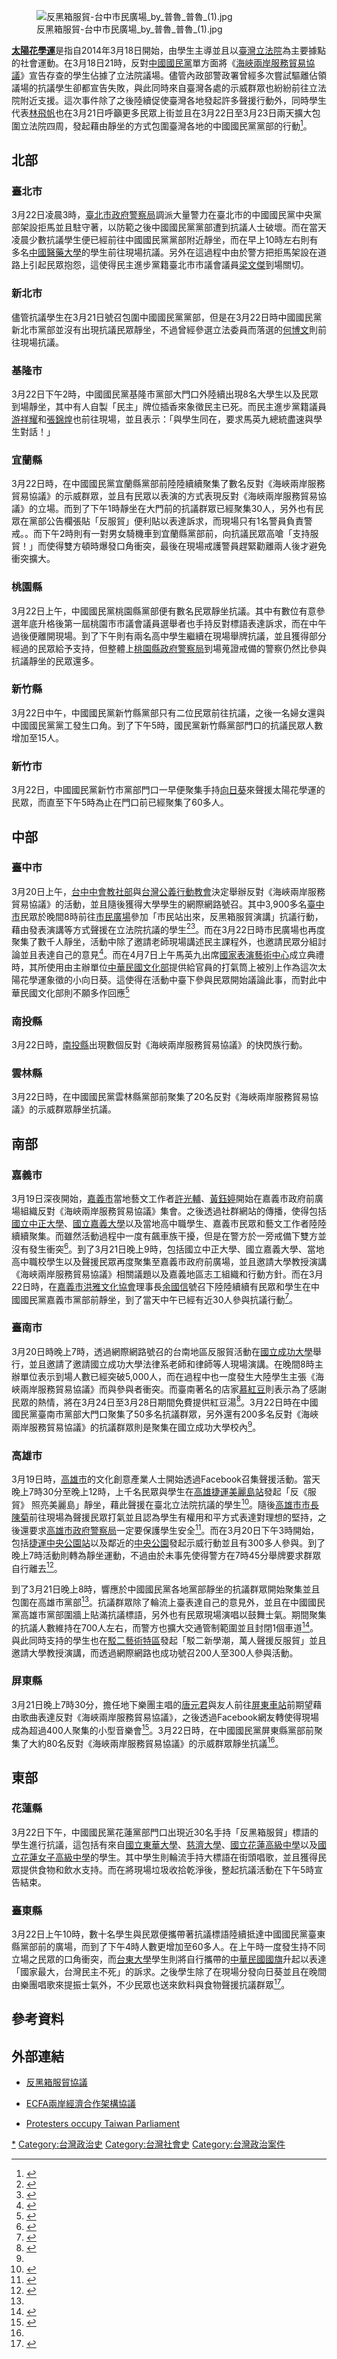 {{refimprove|time=2019-07-02T05:30:26+00:00}}
{{UTC+8}}
[[File:反黑箱服貿-台中市民廣場_by_普魯_普魯_(1).jpg|thumb]]

'''[[太陽花學運|太陽花學運]]'''是指自2014年3月18日開始，由學生主導並且以[[臺灣|臺灣]][[立法院|立法院]]為主要據點的社會運動。在3月18日21時，反對[[中國國民黨|中國國民黨]]單方面將《[[海峽兩岸服務貿易協議|海峽兩岸服務貿易協議]]》宣告存查的學生佔據了立法院議場。儘管內政部警政署曾經多次嘗試驅離佔領議場的抗議學生卻都宣告失敗，與此同時來自臺灣各處的示威群眾也紛紛前往立法院附近支援。這次事件除了之後陸續促使臺灣各地發起許多聲援行動外，同時學生代表[[林飛帆|林飛帆]]也在3月21日呼籲更多民眾上街並且在3月22日至3月23日兩天擴大包圍立法院四周，發起藉由靜坐的方式包圍臺灣各地的中國國民黨黨部的行動<ref>{{Cite web |url = http://newtalk.tw/news/2014/03/21/45514.html |title = 學生：號召包圍國民黨各地黨部 |author = 林庭憶 |date = 2014年3月21日 |publisher = [[新頭殼|新頭殼]] |language = zh-hant |accessdate = 2014年3月21日 |quote =  |archive-date = 2014年3月22日 |archive-url = https://web.archive.org/web/20140322002012/http://newtalk.tw/news/2014/03/21/45514.html |dead-url = no }}</ref>。

== 北部 ==
{{Unreferenced section|time=2019-07-02T05:32:22+00:00}}
=== 臺北市 ===
3月22日凌晨3時，[[臺北市政府警察局|臺北市政府警察局]]調派大量警力在臺北市的中國國民黨中央黨部架設拒馬並且駐守著，以防範之後中國國民黨黨部遭到抗議人士破壞。而在當天凌晨少數抗議學生便已經前往中國國民黨黨部附近靜坐，而在早上10時左右則有多名[[中國醫藥大學|中國醫藥大學]]的學生前往現場抗議。另外在這過程中由於警方把拒馬架設在道路上引起民眾抱怨，這使得民主進步黨籍臺北市市議會議員[[梁文傑|梁文傑]]到場關切。

=== 新北市 ===
儘管抗議學生在3月21日號召包圍中國國民黨黨部，但是在3月22日時中國國民黨新北市黨部並沒有出現抗議民眾靜坐，不過曾經參選立法委員而落選的[[何博文|何博文]]則前往現場抗議。

=== 基隆市 ===
3月22日下午2時，中國國民黨基隆市黨部大門口外陸續出現8名大學生以及民眾到場靜坐，其中有人自製「民主」牌位插香來象徵民主已死。而民主進步黨籍議員[[游祥耀|游祥耀]]和[[張錦煌|張錦煌]]也前往現場，並且表示：「與學生同在，要求馬英九總統盡速與學生對話！」

=== 宜蘭縣 ===
3月22日時，在中國國民黨宜蘭縣黨部前陸陸續續聚集了數名反對《海峽兩岸服務貿易協議》的示威群眾，並且有民眾以表演的方式表現反對《海峽兩岸服務貿易協議》的立場。而到了下午1時靜坐在大門前的抗議群眾已經聚集30人，另外也有民眾在黨部公告欄張貼「反服貿」便利貼以表達訴求，而現場只有1名警員負責警戒。。而下午2時則有一對男女騎機車到宜蘭縣黨部前，向抗議民眾高嗆「支持服貿！」而使得雙方頓時爆發口角衝突，最後在現場戒護警員趕緊勸離兩人後才避免衝突擴大。

=== 桃園縣 ===
3月22日上午，中國國民黨桃園縣黨部便有數名民眾靜坐抗議。其中有數位有意參選年底升格後第一屆桃園市市議會議員選舉者也手持反對標語表達訴求，而在中午過後便離開現場。到了下午則有兩名高中學生繼續在現場舉牌抗議，並且獲得部分經過的民眾給予支持，但整體上[[桃園縣政府警察局|桃園縣政府警察局]]到場蒐證戒備的警察仍然比參與抗議靜坐的民眾還多。

=== 新竹縣 ===
3月22日中午，中國國民黨新竹縣黨部只有二位民眾前往抗議，之後一名婦女還與中國國民黨黨工發生口角。到了下午5時，國民黨新竹縣黨部門口的抗議民眾人數增加至15人。

=== 新竹市 ===
3月22日，中國國民黨新竹市黨部門口一早便聚集手持[[向日葵|向日葵]]來聲援太陽花學運的民眾，而直至下午5時為止在門口前已經聚集了60多人。

== 中部 ==
=== 臺中市 ===
3月20日上午，[[台中中會教社部|台中中會教社部]]與[[台灣公義行動教會|台灣公義行動教會]]決定舉辦反對《海峽兩岸服務貿易協議》的活動，並且隨後獲得大學學生的網際網路號召。其中3,900多名[[臺中市|臺中市]]民眾於晚間8時前往[[市民廣場_(臺北市)|市民廣場]]參加「市民站出來，反黑箱服貿演講」抗議行動，藉由發表演講等方式聲援在立法院抗議的學生<ref>{{Cite web |url = http://www.chinatimes.com/realtimenews/20140320004714-260407 |title = 反服貿 台中市民廣場就地集結 |author = 梁貽婷 |date = 2014年3月20日 |publisher = [[中時電子報|中時電子報]] |language = zh-hant |accessdate = 2014年3月22日 |quote =  |archive-date = 2014年3月22日 |archive-url = https://web.archive.org/web/20140322195319/http://www.chinatimes.com/realtimenews/20140320004714-260407 |dead-url = no }}</ref><ref>{{Cite web|url =http://iservice.libertytimes.com.tw/liveNews/news.php?no=971807&type=%E6%94%BF%E6%B2%BB|title =佔領國會》反服貿遍地開花 台中今晚辦活動|author =|date =2014年3月20日|publisher =《[[自由時報|自由時報]]》|language =zh-hant|accessdate =2014年3月22日|quote =|deadurl =yes|archiveurl =https://web.archive.org/web/20140324183920/http://iservice.libertytimes.com.tw/liveNews/news.php?no=971807&type=%E6%94%BF%E6%B2%BB|archivedate =2014年3月24日}}</ref>。而在3月22日時市民廣場也再度聚集了數千人靜坐，活動中除了邀請老師現場講述民主課程外，也邀請民眾分組討論並且表達自己的意見<ref name = "攻佔立院全紀錄">{{Cite web |url = http://www.appledaily.com.tw/realtimenews/article/politics/20140322/364633/%E5%A4%AA%E9%99%BD%E8%8A%B1%E5%AD%B8%E9%81%8B%E3%80%80%E6%94%BB%E4%BD%94%E7%AB%8B%E9%99%A2%E5%85%A8%E7%B4%80%E9%8C%84 |title = 太陽花學運　攻佔立院全紀錄 |author =  |date = 2014年3月22日 |publisher = 《[[蘋果日報_(台灣)|蘋果日報]]》 |language = zh-hant |accessdate = 2014年3月22日 |quote =  |archive-date = 2014年3月24日 |archive-url = https://web.archive.org/web/20140324140109/http://www.appledaily.com.tw/realtimenews/article/politics/20140322/364633/%E5%A4%AA%E9%99%BD%E8%8A%B1%E5%AD%B8%E9%81%8B%E3%80%80%E6%94%BB%E4%BD%94%E7%AB%8B%E9%99%A2%E5%85%A8%E7%B4%80%E9%8C%84 |dead-url = no }}</ref>。而在4月7日上午馬英九出席[[國家表演藝術中心|國家表演藝術中心]]成立典禮時，其所使用由主辦單位[[中華民國文化部|中華民國文化部]]提供給官員的打氣筒上被別上作為這次太陽花學運象徵的小向日葵。這使得在活動中臺下參與民眾開始議論此事，而對此中華民國文化部則不願多作回應<ref>{{Cite web |url = http://udn.com/NEWS/NATIONAL/NAT5/8596916.shtml |title = 馬總統「打氣」 太陽花偷渡 |author = 邱瓊平 |date = 2014年4月7日 |publisher = [[聯合新聞網|聯合新聞網]] |language = zh-hant |accessdate = 2014年4月20日 |quote =  |archive-date = 2014年4月10日 |archive-url = https://web.archive.org/web/20140410044542/http://udn.com/NEWS/NATIONAL/NAT5/8596916.shtml |dead-url = no }}</ref>

=== 南投縣 ===
3月22日時，[[南投縣|南投縣]]出現數個反對《海峽兩岸服務貿易協議》的快閃族行動。

=== 雲林縣 ===
3月22日時，在中國國民黨雲林縣黨部前聚集了20名反對《海峽兩岸服務貿易協議》的示威群眾靜坐抗議。

== 南部 ==
=== 嘉義市 ===
3月19日深夜開始，[[嘉義市|嘉義市]]當地藝文工作者[[許光輔|許光輔]]、[[黃鈺婷|黃鈺婷]]開始在嘉義市政府前廣場組織反對《海峽兩岸服務貿易協議》集會。之後透過社群網站的傳播，使得包括[[國立中正大學|國立中正大學]]、[[國立嘉義大學|國立嘉義大學]]以及當地高中職學生、嘉義市民眾和藝文工作者陸陸續續聚集。而雖然活動過程中一度有飆車族干擾，但是在警方於一旁戒備下雙方並沒有發生衝突<ref>{{Cite web |url = http://www.chinatimes.com/realtimenews/20140321001054-260407 |title = 群眾不畏冷 嘉義市府前反服貿 |author = 廖素慧 |date = 2014年3月21日 |publisher = [[中時電子報|中時電子報]] |language = zh-hant |accessdate = 2014年3月22日 |quote =  |archive-date = 2014年3月22日 |archive-url = https://web.archive.org/web/20140322200205/http://www.chinatimes.com/realtimenews/20140321001054-260407 |dead-url = no }}</ref>。到了3月21日晚上9時，包括國立中正大學、國立嘉義大學、當地高中職校學生以及聲援民眾再度聚集至嘉義市政府前廣場，並且邀請大學教授演講《海峽兩岸服務貿易協議》相關議題以及嘉義地區志工組織和行動方針。而在3月22日時，在[[嘉義市洪雅文化協會|嘉義市洪雅文化協會]]理事長[[余國信|余國信]]號召下陸陸續續有民眾和學生在中國國民黨嘉義市黨部前靜坐，到了當天中午已經有近30人參與抗議行動<ref>{{Cite web |url = http://www.chinatimes.com/realtimenews/20140322002245-260407 |title = 嘉義市黨部前 靜坐民眾漸增 |author = 呂妍庭 |date = 2014年3月22日 |publisher = [[中時電子報|中時電子報]] |language = zh-hant |accessdate = 2014年3月22日 |quote =  |archive-date = 2014年3月22日 |archive-url = https://web.archive.org/web/20140322195557/http://www.chinatimes.com/realtimenews/20140322002245-260407 |dead-url = no }}</ref>。

=== 臺南市 ===
3月20日時晚上7時，透過網際網路號召的台南地區反服貿活動在[[國立成功大學|國立成功大學]]舉行，並且邀請了邀請國立成功大學法律系老師和律師等人現場演講。在晚間8時主辦單位表示到場人數已經突破5,000人，而在過程中也一度發生大陸學生主張《海峽兩岸服務貿易協議》而與參與者衝突。而臺南著名的店家[[慕紅豆|慕紅豆]]則表示為了感謝民眾的熱情，將在3月24日至3月28日期間免費提供紅豆湯<ref>{{Cite web |url = http://www.appledaily.com.tw/realtimenews/article/politics/20140320/363851/ |title = 【更新】台南反服貿5千人報到　陸生鬧場 |author = 李恩慈和辛啟松 |date = 2014年3月20日 |publisher = 《[[蘋果日報_(台灣)|蘋果日報]]》 |language = zh-hant |accessdate = 2014年3月22日 |quote =  |archive-date = 2014年3月24日 |archive-url = https://web.archive.org/web/20140324140157/http://www.appledaily.com.tw/realtimenews/article/politics/20140320/363851/ |dead-url = no }}</ref>。3月22日時在中國國民黨臺南市黨部大門口聚集了50多名抗議群眾，另外還有200多名反對《海峽兩岸服務貿易協議》的抗議群眾則是聚集在國立成功大學校內<ref name = "攻佔立院全紀錄"/>。

=== 高雄市 ===
3月19日時，[[高雄市|高雄市]]的文化創意產業人士開始透過Facebook召集聲援活動。當天晚上7時30分至晚上12時，上千名民眾與學生在[[高雄捷運|高雄捷運]][[美麗島站|美麗島站]]發起「反《服貿》 照亮美麗島」靜坐，藉此聲援在臺北立法院抗議的學生<ref>{{Cite web |url = http://udn.com/NEWS/BREAKINGNEWS/BREAKINGNEWS1/8558522.shtml?ch=rss_BREAKINGNEWS1 |title = 高雄上千學生靜坐 聲援反服貿 |author = 楊濡嘉 |date = 2014年3月19日 |publisher = [[聯合新聞網|聯合新聞網]] |language = zh-hant |accessdate = 2014年3月19日 |quote =  |archive-date = 2014年3月20日 |archive-url = https://web.archive.org/web/20140320023439/http://udn.com/NEWS/BREAKINGNEWS/BREAKINGNEWS1/8558522.shtml?ch=rss_BREAKINGNEWS1 |dead-url = no }}</ref>。隨後[[高雄市市長|高雄市市長]][[陳菊|陳菊]]前往現場為聲援民眾打氣並且認為學生有權用和平方式表達對理想的堅持，之後還要求[[高雄市政府警察局|高雄市政府警察局]]一定要保護學生安全<ref>{{Cite web|url =http://www.udn.com/2014/3/20/NEWS/NATIONAL/NATS1/8559346.shtml|title =高市數千青年 美麗島站聲援|author =楊濡嘉和余采瀅|date =2014年3月20日|publisher =[[聯合新聞網|聯合新聞網]]|language =zh-hant|accessdate =2014年4月20日|quote =}}{{dead link|date=2017年12月 |bot=InternetArchiveBot |fix-attempted=yes }}</ref>。而在3月20日下午3時開始，包括[[中央公園站_(高雄市)|捷運中央公園站]]以及鄰近的[[中央公園_(高雄市)|中央公園]]發起示威行動並且有300多人參與。到了晚上7時活動則轉為靜坐運動，不過由於未事先使得警方在7時45分舉牌要求群眾自行離去<ref>{{Cite web |url = http://www.appledaily.com.tw/realtimenews/article/new/20140320/363664/ |title = 【更新】反服貿靜坐未申請　高市警舉牌警告 |author = 林振義、涂建豐、鮮明和朱俊彥 |date = 2014年3月20日 |publisher = 《[[蘋果日報_(台灣)|蘋果日報]]》 |language = zh-hant |accessdate = 2014年3月22日 |quote =  |archive-date = 2014年3月26日 |archive-url = https://web.archive.org/web/20140326021658/http://www.appledaily.com.tw/realtimenews/article/new/20140320/363664/ |dead-url = no }}</ref>。

到了3月21日晚上8時，響應於中國國民黨各地黨部靜坐的抗議群眾開始聚集並且包圍在高雄市黨部<ref name = "攻佔立院全紀錄"/>。抗議群眾除了輪流上臺表達自己的意見外，並且在中國國民黨高雄市黨部圍牆上貼滿抗議標語，另外也有民眾現場演唱以鼓舞士氣。期間聚集的抗議人數維持在700人左右，而警方也擴大交通管制範圍並且封閉1個車道<ref>{{Cite web |url = http://www.appledaily.com.tw/realtimenews/article/politics/20140322/364708/ |title = 【更新】雨水澆不退　守護台灣不撤守 |author = 侯昌騰、楊適吾和林聰勝 |date = 2014年3月22日 |publisher = 《[[蘋果日報_(台灣)|蘋果日報]]》 |language = zh-hant |accessdate = 2014年3月22日 |quote =  |archive-date = 2014年3月24日 |archive-url = https://web.archive.org/web/20140324131210/http://www.appledaily.com.tw/realtimenews/article/politics/20140322/364708 |dead-url = no }}</ref>。與此同時支持的學生也在[[駁二藝術特區|駁二藝術特區]]發起「駁二新學潮，萬人聲援反服貿」並且邀請大學教授演講，而透過網際網路也成功號召200人至300人參與活動。

=== 屏東縣 ===
3月21日晚上7時30分，擔任地下樂團主唱的[[唐元君|唐元君]]與友人前往[[屏東車站|屏東車站]]前期望藉由歌曲表達反對《海峽兩岸服務貿易協議》，之後透過Facebook網友轉使得現場成為超過400人聚集的小型音樂會<ref>{{Cite web |url = http://money.chinatimes.com/news/news-content.aspx?id=20140322000336&cid=1206 |title = 遍地開花 南台灣反服貿不缺席 |author = 曹明正、廖素慧和林和生 |date = 2014年3月22日 |publisher = [[中時電子報|中時電子報]] |language = zh-hant |accessdate = 2014年3月22日 |quote =  }}{{Dead link|date=2019年11月 |bot=InternetArchiveBot |fix-attempted=yes }}</ref>。3月22日時，在中國國民黨屏東縣黨部前聚集了大約80名反對《海峽兩岸服務貿易協議》的示威群眾靜坐抗議<ref name = "攻佔立院全紀錄"/>。

== 東部 ==
=== 花蓮縣 ===
3月22日下午，中國國民黨花蓮黨部門口出現近30名手持「反黑箱服貿」標語的學生進行抗議，這包括有來自[[國立東華大學|國立東華大學]]、[[慈濟大學|慈濟大學]]、[[國立花蓮高級中學|國立花蓮高級中學]]以及[[國立花蓮女子高級中學|國立花蓮女子高級中學]]的學生。其中學生則輪流手持大標語在街頭唱歌，並且獲得民眾提供食物和飲水支持。而在將現場垃圾收拾乾淨後，整起抗議活動在下午5時宣告結束。

=== 臺東縣 ===
3月22日上午10時，數十名學生與民眾便攜帶著抗議標語陸續抵達中國國民黨臺東縣黨部前的廣場，而到了下午4時人數更增加至60多人。在上午時一度發生持不同立場之民眾的口角衝突，而[[台東大學|台東大學]]學生則將自行攜帶的[[中華民國國旗|中華民國國旗]]升起以表達「國家最大，台灣民主不死」的訴求。之後學生除了在現場分發向日葵並且在晚間由樂團唱歌來提振士氣外，不少民眾也送來飲料與食物聲援抗議群眾<ref>{{Cite web |url = http://www.appledaily.com.tw/realtimenews/article/politics/20140322/364697/ |title = 【遍地烽火】各地國民黨怕怕　出現零星抗議 |author =  |date = 2014年3月22日 |publisher = 《[[蘋果日報_(台灣)|蘋果日報]]》 |language = zh-hant |accessdate = 2014年3月25日 |quote =  |archive-date = 2014年3月23日 |archive-url = https://web.archive.org/web/20140323122844/http://www.appledaily.com.tw/realtimenews/article/politics/20140322/364697/ |dead-url = no }}</ref>。

== 參考資料 ==
{{Reflist|2}}

== 外部連結 ==
* {{zh-tw}} [https://www.facebook.com/antiblacktw 反黑箱服貿協議]{{Wayback|url=https://www.facebook.com/antiblacktw |date=20140320144026 }}
* {{zh-tw}} [http://www.ecfa.org.tw/SerciveTradeAgreement1.aspx?pid=3&cid=5&pageid=0 ECFA兩岸經濟合作架構協議]{{Wayback|url=http://www.ecfa.org.tw/SerciveTradeAgreement1.aspx?pid=3&cid=5&pageid=0 |date=20140323203138 }}
* {{en}} [https://web.archive.org/web/20140321211401/http://ireport.cnn.com/topics/1108725 Protesters occupy Taiwan Parliament]

{{太陽花學運}}

{{Portal bar|台灣|社會|政治|歷史}}
[[Category:太陽花學運|*]]
[[Category:台灣政治史|Category:台灣政治史]]
[[Category:台灣社會史|Category:台灣社會史]]
[[Category:台灣政治案件|Category:台灣政治案件]]